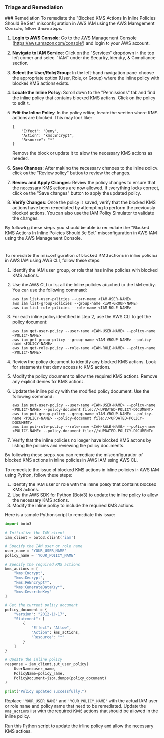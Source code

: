 
### Triage and Remediation
<Tabs>
<Tab title='Remediation'>
### Remediation
<AccordionGroup>
<Accordion title='Using Console' defaultOpen='true'>
To remediate the "Blocked KMS Actions In Inline Policies Should Be Set" misconfiguration in AWS IAM using the AWS Management Console, follow these steps:

1. **Login to AWS Console**: Go to the AWS Management Console (https://aws.amazon.com/console/) and login to your AWS account.

2. **Navigate to IAM Service**: Click on the "Services" dropdown in the top left corner and select "IAM" under the Security, Identity, & Compliance section.

3. **Select the User/Role/Group**: In the left-hand navigation pane, choose the appropriate option (User, Role, or Group) where the inline policy with blocked KMS actions exists.

4. **Locate the Inline Policy**: Scroll down to the "Permissions" tab and find the inline policy that contains blocked KMS actions. Click on the policy to edit it.

5. **Edit the Inline Policy**: In the policy editor, locate the section where KMS actions are blocked. This may look like:
   ```
   {
       "Effect": "Deny",
       "Action": "kms:Encrypt",
       "Resource": "*"
   }
   ```
   Remove the block or update it to allow the necessary KMS actions as needed.

6. **Save Changes**: After making the necessary changes to the inline policy, click on the "Review policy" button to review the changes.

7. **Review and Apply Changes**: Review the policy changes to ensure that the necessary KMS actions are now allowed. If everything looks correct, click on the "Save changes" button to apply the updated policy.

8. **Verify Changes**: Once the policy is saved, verify that the blocked KMS actions have been remediated by attempting to perform the previously blocked actions. You can also use the IAM Policy Simulator to validate the changes.

By following these steps, you should be able to remediate the "Blocked KMS Actions In Inline Policies Should Be Set" misconfiguration in AWS IAM using the AWS Management Console.

#
</Accordion>

<Accordion title='Using CLI'>
To remediate the misconfiguration of blocked KMS actions in inline policies in AWS IAM using AWS CLI, follow these steps:

1. Identify the IAM user, group, or role that has inline policies with blocked KMS actions.
2. Use the AWS CLI to list all the inline policies attached to the IAM entity. You can use the following command:
   
   ```
   aws iam list-user-policies --user-name <IAM-USER-NAME>
   aws iam list-group-policies --group-name <IAM-GROUP-NAME>
   aws iam list-role-policies --role-name <IAM-ROLE-NAME>
   ```

3. For each inline policy identified in step 2, use the AWS CLI to get the policy document:
   
   ```
   aws iam get-user-policy --user-name <IAM-USER-NAME> --policy-name <POLICY-NAME>
   aws iam get-group-policy --group-name <IAM-GROUP-NAME> --policy-name <POLICY-NAME>
   aws iam get-role-policy --role-name <IAM-ROLE-NAME> --policy-name <POLICY-NAME>
   ```

4. Review the policy document to identify any blocked KMS actions. Look for statements that deny access to KMS actions.
5. Modify the policy document to allow the required KMS actions. Remove any explicit denies for KMS actions.
6. Update the inline policy with the modified policy document. Use the following command:

   ```
   aws iam put-user-policy --user-name <IAM-USER-NAME> --policy-name <POLICY-NAME> --policy-document file://<UPDATED-POLICY-DOCUMENT>
   aws iam put-group-policy --group-name <IAM-GROUP-NAME> --policy-name <POLICY-NAME> --policy-document file://<UPDATED-POLICY-DOCUMENT>
   aws iam put-role-policy --role-name <IAM-ROLE-NAME> --policy-name <POLICY-NAME> --policy-document file://<UPDATED-POLICY-DOCUMENT>
   ```

7. Verify that the inline policies no longer have blocked KMS actions by listing the policies and reviewing the policy documents.

By following these steps, you can remediate the misconfiguration of blocked KMS actions in inline policies in AWS IAM using AWS CLI.
</Accordion>

<Accordion title='Using Python'>
To remediate the issue of blocked KMS actions in inline policies in AWS IAM using Python, follow these steps:

1. Identify the IAM user or role with the inline policy that contains blocked KMS actions.
2. Use the AWS SDK for Python (Boto3) to update the inline policy to allow the necessary KMS actions.
3. Modify the inline policy to include the required KMS actions.

Here is a sample Python script to remediate this issue:

```python
import boto3

# Initialize the IAM client
iam_client = boto3.client('iam')

# Specify the IAM user or role name
user_name = 'YOUR_USER_NAME'
policy_name = 'YOUR_POLICY_NAME'

# Specify the required KMS actions
kms_actions = [
    "kms:Encrypt",
    "kms:Decrypt",
    "kms:ReEncrypt*",
    "kms:GenerateDataKey*",
    "kms:DescribeKey"
]

# Get the current policy document
policy_document = {
    "Version": "2012-10-17",
    "Statement": [
        {
            "Effect": "Allow",
            "Action": kms_actions,
            "Resource": "*"
        }
    ]
}

# Update the inline policy
response = iam_client.put_user_policy(
    UserName=user_name,
    PolicyName=policy_name,
    PolicyDocument=json.dumps(policy_document)
)

print("Policy updated successfully.")
```

Replace `'YOUR_USER_NAME'` and `'YOUR_POLICY_NAME'` with the actual IAM user or role name and policy name that need to be remediated. Update the `kms_actions` list with the required KMS actions that should be allowed in the inline policy.

Run this Python script to update the inline policy and allow the necessary KMS actions.
</Accordion>

</AccordionGroup>
</Tab>
</Tabs>
